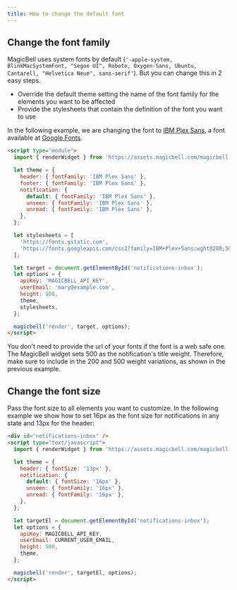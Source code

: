 ```yaml
---
title: How to change the default font
---
```


## Change the font family

MagicBell uses system fonts by default (`'-apple-system, BlinkMacSystemFont, "Segoe UI", Roboto, Oxygen-Sans, Ubuntu, Cantarell, "Helvetica Neue", sans-serif'`). But you can change this in 2 easy steps.

- Override the default theme setting the name of the font family for the elements you want to be affected
- Provide the stylesheets that contain the definition of the font you want to use

In the following example, we are changing the font to [IBM Plex Sans](https://fonts.google.com/specimen/IBM+Plex+Sans), a font available at [Google Fonts](https://fonts.google.com/).

```html title=ESM
<script type="module">
  import { renderWidget } from 'https://assets.magicbell.com/magicbell.esm.js';

  let theme = {
    header: { fontFamily: 'IBM Plex Sans' },
    footer: { fontFamily: 'IBM Plex Sans' },
    notification: {
      default: { fontFamily: 'IBM Plex Sans' },
      unseen: { fontFamily: 'IBM Plex Sans' },
      unread: { fontFamily: 'IBM Plex Sans' },
    },
  };

  let stylesheets = [
    'https://fonts.gstatic.com',
    'https://fonts.googleapis.com/css2?family=IBM+Plex+Sans:wght@200;500',
  ];

  let target = document.getElementById('notifications-inbox');
  let options = {
    apiKey: 'MAGICBELL_API_KEY',
    userEmail: 'mary@example.com',
    height: 500,
    theme,
    stylesheets,
  };

  magicbell('render', target, options);
</script>
```

<Note>
  You don't need to provide the url of your fonts if the font is a web safe one.
</Note>

<Warning>
  The MagicBell widget sets 500 as the notification's title weight. Therefore, make sure
  to include in the 200 and 500 weight variations, as shown in the previous example.
</Warning>

## Change the font size

Pass the font size to all elements you want to customize. In the following example we show how to set 16px as the font size for notifications in any state and 13px for the header:

```html title=ESM
<div id="notifications-inbox" />
<script type="text/javascript">
  import { renderWidget } from 'https://assets.magicbell.com/magicbell.esm.js';

  let theme = {
    header: { fontSize: '13px' },
    notification: {
      default: { fontSize: '16px' },
      unseen: { fontFamily: '16px' },
      unread: { fontFamily: '16px' },
    },
  };

  let targetEl = document.getElementById('notifications-inbox');
  let options = {
    apiKey: MAGICBELL_API_KEY,
    userEmail: CURRENT_USER_EMAIL,
    height: 500,
    theme,
  };

  magicbell('render', targetEl, options);
</script>
```
